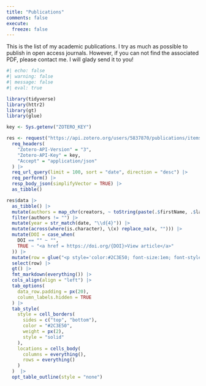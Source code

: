 ```yaml
---
title: "Publications"
comments: false
execute: 
  freeze: false
---
```


::: {.callout-note}
This is the list of my academic publications. I try as much as possible to publish in open access journals. However, if you can not find the associated PDF, please contact me. I will glady send it to you!
:::

```r
#| echo: false
#| warning: false
#| message: false
#| eval: true

library(tidyverse)
library(httr2)
library(gt)
library(glue)

key <- Sys.getenv("ZOTERO_KEY")

res <- request("https://api.zotero.org/users/5837870/publications/items/") |>
  req_headers(
    "Zotero-API-Version" = "3",
    "Zotero-API-Key" = key,
    "Accept" = "application/json"
  ) |>
  req_url_query(limit = 100, sort = "date", direction = "desc") |>
  req_perform() |>
  resp_body_json(simplifyVector = TRUE) |>
  as_tibble()

res$data |>
  as_tibble() |>
  mutate(authors = map_chr(creators, ~ toString(paste(.$firstName, .$lastName)))) |>
  filter(authors != "") |>
  mutate(year = str_match(date, "\\d{4}")) |>
  mutate(across(where(is.character), \(x) replace_na(x, ""))) |>
  mutate(DOI = case_when(
    DOI == "" ~ "",
    TRUE ~ "<a href = https://doi.org/{DOI}>View article</a>"
  )) |>
  mutate(row = glue("<p style='color:#2C3E50; font-size:1em; font-style: italic; font-weight: bold; font-family: Poppins'>{title}</p><p style='color:#616D7E; font-size:0.85em; font-family: Poppins'>{authors}, <em>{publicationTitle}</em> ({year}) {DOI}</p>")) |>
  select(row) |>
  gt() |>
  fmt_markdown(everything()) |>
  cols_align(align = "left") |>
  tab_options(
    data_row.padding = px(20),
    column_labels.hidden = TRUE
  ) |>
  tab_style(
    style = cell_borders(
      sides = c("top", "bottom"),
      color = "#2C3E50",
      weight = px(2),
      style = "solid"
    ),
    locations = cells_body(
      columns = everything(),
      rows = everything()
    )
  )  |>
  opt_table_outline(style = "none")
```
